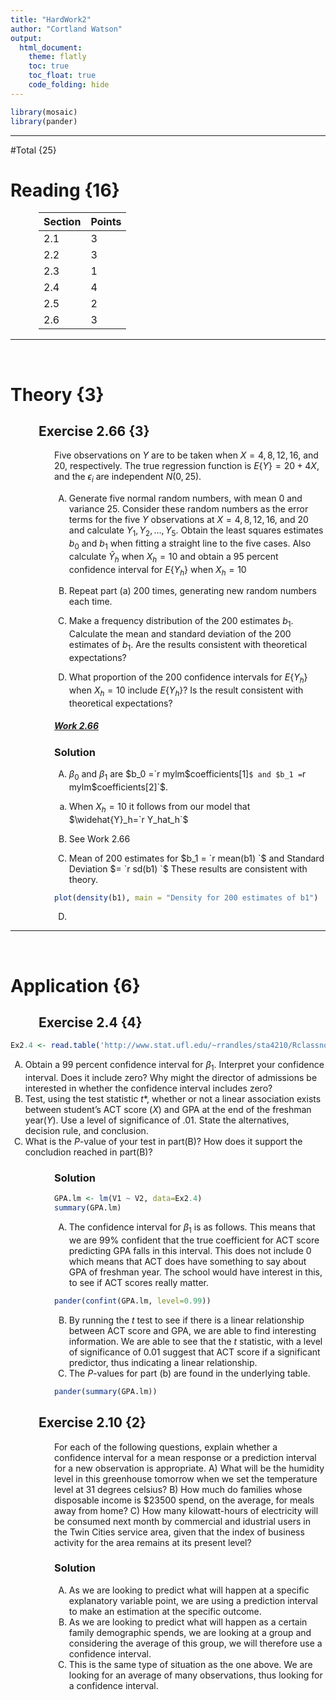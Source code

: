 ---
title: "HardWork2"
author: "Cortland Watson"
output: 
  html_document:
    theme: flatly
    toc: true
    toc_float: true
    code_folding: hide
---

```{r, include=FALSE}
library(mosaic)
library(pander)
```


<script type="text/javascript">
 function showhide(id) {
    var e = document.getElementById(id);
    e.style.display = (e.style.display == 'block') ? 'none' : 'block';
 }
</script>

<hr />

#Total {25}

# Reading {16}
<div style="padding-left:45px;">
| Section   | Points |
|----------|--------|
|   2.1    |3        |      
|   2.2    | 3       |    
|   2.3    |  1      |
|   2.4    |   4     |
|   2.5    |    2    |
|2.6       |     3   |

</div>

<hr/>
<br/>

<!-- #########################  Theory   ############################ -->

# Theory {3}

<!-- P R O B L E M     B E G I N S --> 

<div style="padding-left:45px;">
## Exercise 2.66 {3}
</div>

<div style="padding-left:70px;">
<!-- Type Problem here -->
Five observations on $Y$ are to be taken when $X=4,8,12,16,$ and $20$, respectively. The true regression function is $E\{Y\}=20+4X$, and the $\epsilon_i$ are independent $N(0,25)$. 

A) Generate five normal random numbers, with mean $0$ and variance $25$. Consider these random numbers as the error terms for the five $Y$ observations at $X=4,8,12,16,$ and $20$ and calculate $Y_1,Y_2, \dots, Y_5$. Obtain the least squares estimates $b_0$ and $b_1$ when fitting a straight line to the five cases. Also calculate $\widehat{Y}_h$ when $X_h=10$ and obtain a $95$ percent confidence interval for $E\{Y_h\}$ when $X_h=10$

B) Repeat part (a) 200 times, generating new random numbers each time.

C) Make a frequency distribution of the 200 estimates $b_1$. Calculate the mean and standard deviation of the 200 estimates of $b_1$. Are the results consistent with theoretical expectations?

D) What proportion of the 200 confidence intervals for $E\{Y_h\}$ when $X_h=10$ include $E\{Y_h\}$? Is the result consistent with theoretical expectations?  

##### <a href="javascript:showhide('Work 2.66')">Work 2.66</a>

<div id="Work 2.66" style="display:none;">

```{r}
##    P A R T    A
# Define true regression function
EY <- function(x)
{
y=20+4*x
return(y)
}

# Define X vector
X <- c(4, 8, 12, 16, 20)

# Generate five normal random numbers with mean 0 and variance 25
errorTerms <- rnorm(5,0,sqrt(25))

# Initialize Y vector and fill
Y <- c(0,0,0,0,0)
for (i in 1:5)
{
  Y[i]=20+4*X[i]+errorTerms[i]
}

# Calculate the linear model
mylm <- lm(Y ~ X)
pander(summary(mylm))

# Calculate "Y hat h" when "X hat h" = 10
Y_hat_h <- mylm$coefficients[1] + mylm$coefficients[2]*10

#


##    P A R T    B

# Initialize b1 vector
b1 <- rep(0,200)

# fill bi
for (j in 1:200)
{
    # Define true regression function
  EY <- function(x)
  {
    y=20+4*x
    return(y)
  }

  # Define X vector
  X <- c(4, 8, 12, 16, 20)

  # Generate five normal random numbers with mean 0 and variance 25
  errorTerms <- rnorm(5,0,sqrt(25))

  # Initialize Y vector and fill
  Y <- c(0,0,0,0,0)
  for (i in 1:5)
  {
    Y[i]=20+4*X[i]+errorTerms[i]
  }

  # Calculate the linear model
  lm <- lm(Y ~ X)
  # summary(lm)

  # Calculate "Y hat h" when "X hat h" = 10
  Y_hat_h <- lm$coefficients[1] + lm$coefficients[2]*10

  # fill b1 vector
  b1[j] <- lm$coefficients[2]

}

```

</div>

### Solution
A)
$\beta_0$ and $\beta_1$ are $b_0 =`r mylm$coefficients[1]`$ and
$b_1 = `r mylm$coefficients[2]`$.

a) When $X_h=10$ it follows from our model that $\widehat{Y}_h=`r Y_hat_h`$

B) See Work 2.66

C) Mean of 200 estimates for $b_1 = `r mean(b1) `$ and Standard Deviation $= `r sd(b1) `$ These results are consistent with theory.
```{r}
plot(density(b1), main = "Density for 200 estimates of b1")
```

D) 


</div>

<!-- P R O B L E M    E N D S -->


<hr/>
<br/>

<!-- ######################### Application ############################ -->

# Application {6}

<!-- P R O B L E M     B E G I N S --> 

<div style="padding-left:45px;">
## Exercise 2.4 {4}
</div>

```{r}
Ex2.4 <- read.table('http://www.stat.ufl.edu/~rrandles/sta4210/Rclassnotes/data/textdatasets/KutnerData/Chapter%20%201%20Data%20Sets/CH01PR19.txt', header=FALSE)
```

A) Obtain a 99 percent confidence interval for $\beta_1$. Interpret your confidence interval. Does it include zero? Why might the director of admissions be interested in whether the confidence interval includes zero?
B) Test, using the test statistic $t*$, whether or not a linear association exists between student's ACT score ($X$) and GPA at the end of the freshman year($Y$). Use a level of significance of .01. State the alternatives, decision rule, and conclusion.
C) What is the $P$-value of your test in part(B)? How does it support the concludion reached in part(B)?

<div style="padding-left:70px;">
<!-- Type Problem here -->

### Solution
<!-- Type Solution here -->

```{r, include=FALSE}
GPA.lm <- lm(V1 ~ V2, data=Ex2.4)
summary(GPA.lm)
```
A) The confidence interval for $\beta_1$ is as follows. This means that we are 99% confident that the true coefficient for ACT score predicting GPA falls in this interval. This does not include 0 which means that ACT does have something to say about GPA of freshman year. The school would have interest in this, to see if ACT scores really matter.
```{r}
pander(confint(GPA.lm, level=0.99))
```
B) By running the $t$ test to see if there is a linear relationship between ACT score and GPA, we are able to find interesting information. We are able to see that the $t$ statistic, with a level of significance of 0.01 suggest that ACT score if a significant predictor, thus indicating a linear relationship.
C) The $P$-values for part (b) are found in the underlying table. 
```{r}
pander(summary(GPA.lm))
```

</div>

<!-- P R O B L E M    E N D S -->


<!-- P R O B L E M     B E G I N S --> 

<div style="padding-left:45px;">
## Exercise 2.10 {2}
</div>

<div style="padding-left:70px;">
<!-- Type Problem here -->

For each of the following questions, explain whether a confidence interval for a mean response or a prediction interval for a new observation is appropriate. 
A) What will be the humidity level in this greenhouse tomorrow when we set the temperature level at 31 degrees celsius?
B) How much do families whose disposable income is $23500 spend, on the average, for meals away from home?
C) How many kilowatt-hours of electricity will be consumed next month by commercial and idustrial users in the Twin Cities service area, given that the index of business activity for the area remains at its present level?


### Solution
<!-- Type Solution here -->

A) As we are looking to predict what will happen at a specific explanatory variable point, we are using a prediction interval to make an estimation at the specific outcome. 
B) As we are looking to predict what will happen as a certain family demographic spends, we are looking at a group and considering the average of this group, we will therefore use a confidence interval. 
C) This is the same type of situation as the one above. We are looking for an average of many observations, thus looking for a confidence interval. 

</div>

<!-- P R O B L E M    E N D S -->
